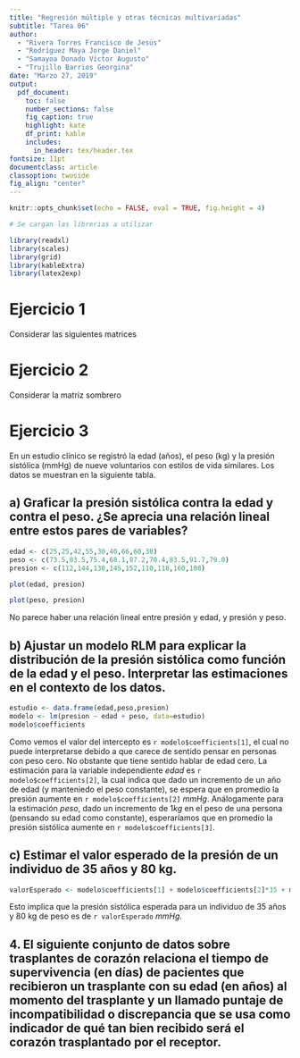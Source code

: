 ```yaml
---
title: "Regresión múltiple y otras técnicas multivariadas"
subtitle: "Tarea 06"
author:
  - "Rivera Torres Francisco de Jesús"
  - "Rodríguez Maya Jorge Daniel"
  - "Samayoa Donado Víctor Augusto"
  - "Trujillo Barrios Georgina"
date: "Marzo 27, 2019"
output:
  pdf_document:
    toc: false
    number_sections: false
    fig_caption: true
    highlight: kate
    df_print: kable
    includes:
      in_header: tex/header.tex
fontsize: 11pt
documentclass: article
classoption: twoside
fig_align: "center"
---
```


```r
knitr::opts_chunk$set(echo = FALSE, eval = TRUE, fig.height = 4)

# Se cargan las librerias a utilizar

library(readxl)
library(scales)
library(grid)
library(kableExtra)
library(latex2exp)
```

# Ejercicio 1
Considerar las siguientes matrices

# Ejercicio 2
Considerar la matriz sombrero

# Ejercicio 3
En un estudio clínico se registró la edad (años), el peso (kg) y la presión sistólica (mmHg) de nueve voluntarios con estilos de vida similares. Los datos se muestran en la siguiente tabla.

<!-- \begin{table}  
\centering
\begin{tabular}{| c | c | c |}
\toprule
edad &  peso & presión \\
\midrule
25   & 73.5 & 112     \\
\midrule
25   & 83.5 & 144     \\
\midrule
42   & 75.4 & 138     \\
\midrule
55   & 68.1 & 145     \\
\midrule
30   & 87.2 & 152     \\
\midrule
40   & 70.4 & 110     \\
\midrule
66   & 83.5 & 118     \\
\midrule
60   & 91.7 & 160     \\
\midrule
38   & 79.0 & 108    
\bottomrule
\end{tabular}
\end{table}-->


## a) Graficar la presión sistólica contra la edad y contra el peso. ¿Se aprecia una relación lineal entre estos pares de variables?

```r
edad <- c(25,25,42,55,30,40,66,60,38)
peso <- c(73.5,83.5,75.4,68.1,87.2,70.4,83.5,91.7,79.0)
presion <- c(112,144,138,145,152,110,118,160,108)
```

```r
plot(edad, presion)
```
```r
plot(peso, presion)
```

No parece haber una relación lineal entre presión y edad, y presión y peso.

## b) Ajustar un modelo RLM para explicar la distribución de la presión sistólica como función de la edad y el peso. Interpretar las estimaciones en el contexto de los datos.

```r
estudio <- data.frame(edad,peso,presion)
modelo <- lm(presion ~ edad + peso, data=estudio)
modelo$coefficients
```

Como vemos el valor del intercepto es `r modelo$coefficients[1]`, el cual no puede interpretarse debido a que carece de sentido pensar en personas con peso cero. No obstante que tiene sentido hablar de edad cero. La estimación para la variable independiente $edad$ es  `r modelo$coefficients[2]`, la cual indica que dado un incremento de un año de edad (y manteniedo el peso constante), se espera que en promedio la presión aumente en `r modelo$coefficients[2]` $mmHg$. Análogamente para la estimación $peso$, dado un incremento de $1kg$ en el peso de una persona (pensando su edad como constante), esperaríamos que en  promedio la presión sistólica aumente en `r modelo$coefficients[3]`.


## c) Estimar el valor esperado de la presión de un individuo de 35 años y 80 kg.

```r
valorEsperado <- modelo$coefficients[1] + modelo$coefficients[2]*35 + modelo$coefficients[3]*80
```

Esto implica que la presión sistólica esperada para un individuo de 35 años y 80 kg de peso es de `r valorEsperado` $mmHg$.

## 4. El siguiente conjunto de datos sobre trasplantes de corazón relaciona el tiempo de supervivencia (en días) de pacientes que recibieron un trasplante con su edad (en años) al momento del trasplante y un llamado puntaje de incompatibilidad o discrepancia que se usa como indicador de qué tan bien recibido será el corazón trasplantado por el receptor.